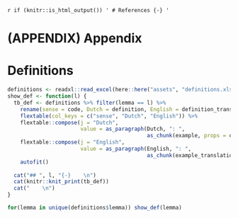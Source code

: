 
`r if (knitr::is_html_output()) '
# References {-}
'`
<div id="refs"></div>

# (APPENDIX) Appendix {-}

# Definitions
<!-- TODO Add frequency, maybe annotation data? Decide on order -->
<!-- NOTE This is not properly rendered in pdf, but it is rendered -->

```r
definitions <- readxl::read_excel(here::here("assets", "definitions.xlsx"))
show_def <- function(l) {
  tb_def <- definitions %>% filter(lemma == l) %>%
    rename(sense = code, Dutch = definition, English = definition_translation) %>%
    flextable(col_keys = c("sense", "Dutch", "English")) %>%
    flextable::compose(j = "Dutch",
                       value = as_paragraph(Dutch, ": ",
                                            as_chunk(example, props = officer::fp_text(italic = TRUE)))) %>%
    flextable::compose(j = "English",
                       value = as_paragraph(English, ": ",
                                            as_chunk(example_translation, props = officer::fp_text(italic = TRUE)))) %>%
    autofit()
  
  cat("## ", l, "{-}    \n")
  cat(knitr::knit_print(tb_def))
  cat("    \n")
}
```

```r
for(lemma in unique(definitions$lemma)) show_def(lemma)
```

